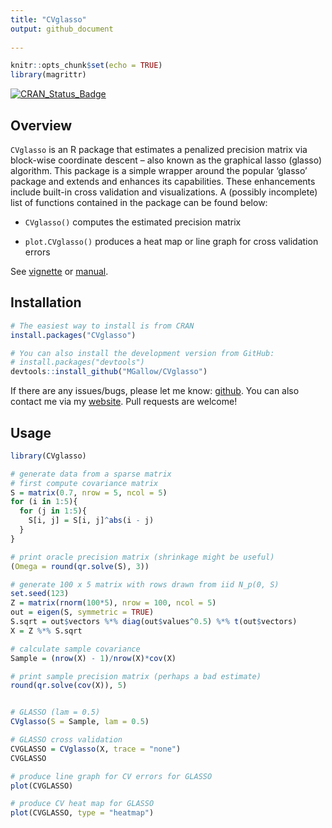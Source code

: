 ```yaml
---
title: "CVglasso"
output: github_document
  
---
```


```r
knitr::opts_chunk$set(echo = TRUE)
library(magrittr)
```

[![CRAN_Status_Badge](http://www.r-pkg.org/badges/version/CVglasso)](https://cran.r-project.org/package=CVglasso)

## Overview

`CVglasso` is an R package that estimates a penalized precision matrix via block-wise coordinate descent -- also known as the graphical lasso (glasso) algorithm. This package is a simple wrapper around the popular 'glasso' package and extends and enhances its capabilities. These enhancements include built-in cross validation and visualizations. A (possibly incomplete) list of functions contained in the package can be found below:

* `CVglasso()` computes the estimated precision matrix

* `plot.CVglasso()` produces a heat map or line graph for cross validation errors

See [vignette](https://mgallow.github.io/CVglasso/) or [manual](https://github.com/MGallow/CVglasso/blob/master/CVglasso.pdf).

## Installation

```r
# The easiest way to install is from CRAN
install.packages("CVglasso")

# You can also install the development version from GitHub:
# install.packages("devtools")
devtools::install_github("MGallow/CVglasso")
```

If there are any issues/bugs, please let me know: [github](https://github.com/MGallow/CVglasso/issues). You can also contact me via my [website](http://users.stat.umn.edu/~gall0441/). Pull requests are welcome!

## Usage

```r
library(CVglasso)

# generate data from a sparse matrix
# first compute covariance matrix
S = matrix(0.7, nrow = 5, ncol = 5)
for (i in 1:5){
  for (j in 1:5){
    S[i, j] = S[i, j]^abs(i - j)
  }
}

# print oracle precision matrix (shrinkage might be useful)
(Omega = round(qr.solve(S), 3))

# generate 100 x 5 matrix with rows drawn from iid N_p(0, S)
set.seed(123)
Z = matrix(rnorm(100*5), nrow = 100, ncol = 5)
out = eigen(S, symmetric = TRUE)
S.sqrt = out$vectors %*% diag(out$values^0.5) %*% t(out$vectors)
X = Z %*% S.sqrt

# calculate sample covariance
Sample = (nrow(X) - 1)/nrow(X)*cov(X)

# print sample precision matrix (perhaps a bad estimate)
round(qr.solve(cov(X)), 5)


# GLASSO (lam = 0.5)
CVglasso(S = Sample, lam = 0.5)

# GLASSO cross validation
CVGLASSO = CVglasso(X, trace = "none")
CVGLASSO

# produce line graph for CV errors for GLASSO
plot(CVGLASSO)

# produce CV heat map for GLASSO
plot(CVGLASSO, type = "heatmap")

```
